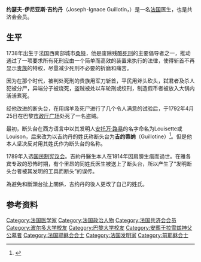 {{Infobox Person
|name          =约瑟夫-伊尼亚斯·吉约丹
|image         = Anonymous - Portrait de Joseph-Ignace Guillotin (1738-1814), médecin et homme politique. - P1052 - Musée Carnavalet (cropped).jpg
|image_size    = 200px
|caption       = 约瑟夫-伊尼亚斯·吉约丹
|birth_name    = 
|birth_date    = 1738年5月28日
|birth_place   = 法国[[桑特|桑特]]
|death_date = {{Dda|1814|03|26|1738|05|28|df=y}}
|death_place   = [[法国|法国]][[巴黎|巴黎]]
|death_cause   = 
|resting_place = 
|resting_place_coordinates = 
|residence     = 
|nationality   =法国
|other_names   = 
|known_for     =提出以人道的方式执行[[死刑|死刑]]，改进[[断头台|断头台]] 
|education     = 
|employer      = 
|occupation    = [[医生|医生]]
|spouse        = 
|partner       = 
|children      = 
}}
'''约瑟夫-伊尼亚斯·吉约丹'''（Joseph-Ignace Guillotin，{{bd|1738年|5月28日|1814年|3月26日}}）是一名[[法国|法国]]医生，也是共济会会员。

==生平==
1738年出生于法国西南部城市[[桑特|桑特]]，他是废除残酷[[死刑|死刑]]的主要倡导者之一，推动通过了一项要求所有死刑应由一个简单而高效的装置来执行的法律，使得斩首不再显示[[贵族|贵族]]的特权，尽量减少死刑不必要的折磨和痛苦。

因为在那个时代，被判处死刑的贵族用军刀斩首，平民用斧头砍头，弑君者及杀人犯被分尸，异端分子被烧死，盗贼被处以车轮刑或绞刑，制造假币者被放入大锅内活活煮死。

经他改进的断头台，在用绵羊及死尸进行了几个令人满意的试验后，于1792年4月25日在巴黎[[市政厅广场_(巴黎)|市政厅广场]]处死了一名盗贼。

最初，断头台在西方语言中以其发明人[[安托万·路易|安托万·路易]]的名字命名为Louisette或Louison，后来改为以吉约丹的姓氏称断头台为'''吉约蒂纳'''（Guillotine）<ref>{{Cite web |url=http://www.britannica.com/EBchecked/topic/248765/guillotine |title="guillotine." Encyclopædia Britannica. Encyclopædia Britannica Online. Encyclopædia Britannica Inc., 2012. Web. 09 Jan. 2012. |access-date=2012-01-09 |archive-date=2015-04-14 |archive-url=https://web.archive.org/web/20150414111418/http://www.britannica.com/EBchecked/topic/248765/guillotine |dead-url=no }}</ref>。但是他本人坚决反对用其姓氏作为断头台的名称。

1789年入选[[国民制宪议会|国民制宪议会]]。吉約丹醫生本人在1814年因肩膀生疽而過世。在雅各宾专政的恐怖时期，有个里昂的同姓氏医生被送上了断头台，所以产生了“发明断头台者被其发明的工具而断头”的误传。

為避免和斷頭台扯上關係，吉约丹的後人更改了自己的姓氏。

==参考资料==
{{reflist}}

{{Authority control}}
{{DEFAULTSORT:Guillotin, Joseph-Ignace}}
[[Category:法国医学家|Category:法国医学家]]
[[Category:法国政治人物|Category:法国政治人物]]
[[Category:法国共济会会员|Category:法国共济会会员]]
[[Category:波尔多大学校友|Category:波尔多大学校友]]
[[Category:巴黎大学校友|Category:巴黎大学校友]]
[[Category:安葬于拉雪兹神父公墓者|Category:安葬于拉雪兹神父公墓者]]
[[Category:法国耶稣会会士|Category:法国耶稣会会士]]
[[Category:法国发明家|Category:法国发明家]]
[[Category:前耶稣会士|Category:前耶稣会士]]